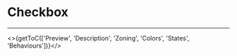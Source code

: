 

<Meta title="UI Components/Checkbox/Checkbox [meta]/Overview" />

# Checkbox
---

<>{getToC(['Preview', 'Description', 'Zoning', 'Colors', 'States', 'Behaviours'])}</>

<DesignCheckbox />

